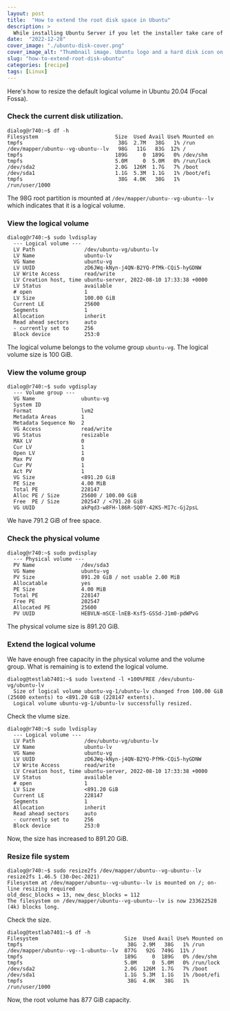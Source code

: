 ```yaml
---
layout: post
title:  "How to extend the root disk space in Ubuntu"
description: > 
  While installing Ubuntu Server if you let the installer take care of the disk partitioning, the root volume will not occupy the entire disk by default. But, Ubuntu uses LVM so you can easily extend the volumes, if you run out of space.
date:  "2022-12-28"
cover_image: "./ubuntu-disk-cover.png"
cover_image_alt: "Thumbnail image. Ubuntu logo and a hard disk icon on grey backgrounds."
slug: "how-to-extend-root-disk-ubuntu"
categories: [recipe]
tags: [Linux]
---
```



Here's how to resize the default logical volume in Ubuntu 20.04 (Focal Fossa).


### Check the current disk utilization.

```shell
dialog@r740:~$ df -h
Filesystem                         Size  Used Avail Use% Mounted on
tmpfs                               38G  2.7M   38G   1% /run
/dev/mapper/ubuntu--vg-ubuntu--lv   98G   11G   83G  12% /
tmpfs                              189G     0  189G   0% /dev/shm
tmpfs                              5.0M     0  5.0M   0% /run/lock
/dev/sda2                          2.0G  126M  1.7G   7% /boot
/dev/sda1                          1.1G  5.3M  1.1G   1% /boot/efi
tmpfs                               38G  4.0K   38G   1% /run/user/1000
```

The 98G root partition is mounted at `/dev/mapper/ubuntu--vg-ubuntu--lv` which indicates that it is a logical volume.

### View the logical volume

```shell
dialog@r740:~$ sudo lvdisplay 
  --- Logical volume ---
  LV Path                /dev/ubuntu-vg/ubuntu-lv
  LV Name                ubuntu-lv
  VG Name                ubuntu-vg
  LV UUID                zD6JWq-kNyn-j4QN-B2YQ-PfMk-CQi5-hyGDNW
  LV Write Access        read/write
  LV Creation host, time ubuntu-server, 2022-08-10 17:33:38 +0000
  LV Status              available
  # open                 1
  LV Size                100.00 GiB
  Current LE             25600
  Segments               1
  Allocation             inherit
  Read ahead sectors     auto
  - currently set to     256
  Block device           253:0
```
The logical volume belongs to the volume group `ubuntu-vg`.
The logical volume size is 100 GiB.

### View the volume group

```shell
dialog@r740:~$ sudo vgdisplay 
  --- Volume group ---
  VG Name               ubuntu-vg
  System ID             
  Format                lvm2
  Metadata Areas        1
  Metadata Sequence No  2
  VG Access             read/write
  VG Status             resizable
  MAX LV                0
  Cur LV                1
  Open LV               1
  Max PV                0
  Cur PV                1
  Act PV                1
  VG Size               <891.20 GiB
  PE Size               4.00 MiB
  Total PE              228147
  Alloc PE / Size       25600 / 100.00 GiB
  Free  PE / Size       202547 / <791.20 GiB
  VG UUID               akPqd3-w8FH-l86R-SQ0Y-42KS-MI7c-Gj2psL
```

We have 791.2 GiB of free space.

### Check the physical volume

```shell
dialog@r740:~$ sudo pvdisplay 
  --- Physical volume ---
  PV Name               /dev/sda3
  VG Name               ubuntu-vg
  PV Size               891.20 GiB / not usable 2.00 MiB
  Allocatable           yes 
  PE Size               4.00 MiB
  Total PE              228147
  Free PE               202547
  Allocated PE          25600
  PV UUID               HEBVLN-mSCE-lnEB-Ksf5-GSSd-J1m0-pdWPvG
```
The physical volume size is 891.20 GiB.

### Extend the logical volume

We have enough free capacity in the physical volume and the volume group.
What is remaining is to extend the logical volume.

```shell
dialog@testlab7401:~$ sudo lvextend -l +100%FREE /dev/ubuntu-vg/ubuntu-lv
  Size of logical volume ubuntu-vg-1/ubuntu-lv changed from 100.00 GiB (25600 extents) to <891.20 GiB (228147 extents).
  Logical volume ubuntu-vg-1/ubuntu-lv successfully resized.
``` 

Check the vlume size.

```shell
dialog@r740:~$ sudo lvdisplay 
  --- Logical volume ---
  LV Path                /dev/ubuntu-vg/ubuntu-lv
  LV Name                ubuntu-lv
  VG Name                ubuntu-vg
  LV UUID                zD6JWq-kNyn-j4QN-B2YQ-PfMk-CQi5-hyGDNW
  LV Write Access        read/write
  LV Creation host, time ubuntu-server, 2022-08-10 17:33:38 +0000
  LV Status              available
  # open                 1
  LV Size                <891.20 GiB
  Current LE             228147
  Segments               1
  Allocation             inherit
  Read ahead sectors     auto
  - currently set to     256
  Block device           253:0
```
Now, the size has increased to 891.20 GiB.

### Resize file system

```shell
dialog@r740:~$ sudo resize2fs /dev/mapper/ubuntu--vg-ubuntu--lv
resize2fs 1.46.5 (30-Dec-2021)
Filesystem at /dev/mapper/ubuntu--vg-ubuntu--lv is mounted on /; on-line resizing required
old_desc_blocks = 13, new_desc_blocks = 112
The filesystem on /dev/mapper/ubuntu--vg-ubuntu--lv is now 233622528 (4k) blocks long.
```

Check the size.

```shell
dialog@testlab7401:~$ df -h
Filesystem                            Size  Used Avail Use% Mounted on
tmpfs                                  38G  2.9M   38G   1% /run
/dev/mapper/ubuntu--vg--1-ubuntu--lv  877G   92G  749G  11% /
tmpfs                                 189G     0  189G   0% /dev/shm
tmpfs                                 5.0M     0  5.0M   0% /run/lock
/dev/sda2                             2.0G  126M  1.7G   7% /boot
/dev/sda1                             1.1G  5.3M  1.1G   1% /boot/efi
tmpfs                                  38G  4.0K   38G   1% /run/user/1000
```

Now, the root volume has 877 GiB capacity.
